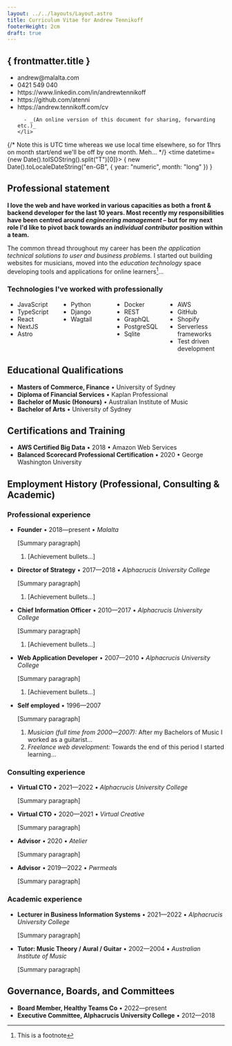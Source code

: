 ```yaml
---
layout: ../../layouts/Layout.astro
title: Curriculum Vitae for Andrew Tennikoff
footerHeight: 2cm
draft: true
---
```



<PrintedPageWrapper
  footerHeight={frontmatter.footerHeight}
  headerHeight={frontmatter.footerHeight}>

  <section class="front-page">

  # { frontmatter.title }

  <ul>
    <li data-type="email">
      andrew@malalta.com
    </li>
    <li data-type="phone">
      0421 549 040
    </li>
    <li data-type="linkedin">
      https://www.linkedin.com/in/andrewtennikoff
    </li>
    <li data-type="github">
      https://github.com/atenni
    </li>
    <li data-type="cv">
      https://andrew.tennikoff.com/cv
      
      - _(An online version of this document for sharing, forwarding etc.)_
    </li>
  </ul>
  

  {/* Note this is UTC time whereas we use local time elsewhere, so for 11hrs
      on month start/end we'll be off by one month. Meh...
  */}
  <time datetime={new Date().toISOString().split("T")[0]}>
    {
      new Date().toLocaleDateString("en-GB", { year: "numeric", month: "long" })
    }
  </time>
  
  </section>

  ## Professional statement

  **I love the web and have worked in various capacities as both a front & backend
  developer for the last 10 years. Most recently my responsibilities
  have been centred around _engineering management_ – but for my next role I'd
  like to pivot back towards an _individual contributor_ position within a team.**

  The common thread throughout my career has been _the application technical
  solutions to user and business problems._ I started out building websites for
  musicians, moved into the _education technology_ space developing tools and
  applications for online learners[^1]...

  [^1]: This is a footnote

  ### Technologies I've worked with professionally

  <ul style="column-count: 4;">
    <li>JavaScript</li>
    <li>TypeScript</li>
    <li>React</li>
    <li>NextJS</li>
    <li>Astro</li>
    <li style="break-before: column;">Python</li>
    <li>Django</li>
    <li>Wagtail</li>
    <li style="break-before: column;">Docker</li>
    <li>REST</li>
    <li>GraphQL</li>
    <li>PostgreSQL</li>
    <li>Sqlite</li>
    <li style="break-before: column;">AWS</li>
    <li>GitHub</li>
    <li>Shopify</li>
    <li>Serverless frameworks</li>
    <li>Test driven development</li>
  </ul>

  ## Educational Qualifications

  - **Masters of Commerce, Finance** • University of Sydney
  - **Diploma of Financial Services** • Kaplan Professional
  - **Bachelor of Music (Honours)** • Australian Institute of Music
  - **Bachelor of Arts** • University of Sydney

  ## Certifications and Training

  - **AWS Certified Big Data** • 2018 • Amazon Web Services
  - **Balanced Scorecard Professional Certification** • 2020 • George Washington University


  ## Employment History (Professional, Consulting & Academic)

  ### Professional experience

  - **Founder** • 2018—present • _Malalta_

    [Summary paragraph]

    1. [Achievement bullets...]
  
  - **Director of Strategy** • 2017—2018 • _Alphacrucis University College_

    [Summary paragraph]

    1. [Achievement bullets...]

  * **Chief Information Officer** • 2010—2017 • _Alphacrucis University College_

    [Summary paragraph]

    1. [Achievement bullets...]

  * **Web Application Developer** • 2007—2010 • _Alphacrucis University College_

    [Summary paragraph]

    1. [Achievement bullets...]
  
  * **Self employed** • 1996—2007

    [Summary paragraph]

    1. _Musician (full time from 2000—2007):_ After my Bachelors of Music I
       worked as a guitarist...
    2. _Freelance web development:_ Towards the end of this period I started
       learning...
  
  ### Consulting experience

  - **Virtual CTO** • 2021—2022 • _Alphacrucis University College_

    [Summary paragraph]
  
  - **Virtual CTO** • 2020—2021 • _Virtual Creative_

    [Summary paragraph]
  
  - **Advisor** • 2020 • _Atelier_

    [Summary paragraph]
  
  - **Advisor** • 2019—2022 • _Pwrmeals_

    [Summary paragraph]

  ### Academic experience

  - **Lecturer in Business Information Systems** • 2021—2022 • _Alphacrucis
    University College_

    [Summary paragraph]
  
  - **Tutor: Music Theory / Aural / Guitar** • 2002—2004 • _Australian
    Institute of Music_

    [Summary paragraph]

  ## Governance, Boards, and Committees

  - **Board Member, Healthy Teams Co** • 2022—present
  - **Executive Committee, Alphacrucis University College** • 2012—2018

</PrintedPageWrapper>

<Footer height={frontmatter.footerHeight} />
